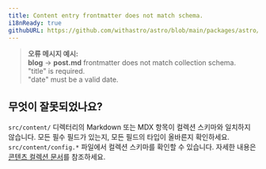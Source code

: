 ```yaml
---
title: Content entry frontmatter does not match schema.
i18nReady: true
githubURL: https://github.com/withastro/astro/blob/main/packages/astro/src/core/errors/errors-data.ts
---
```


> **오류 메시지 예시:**<br/>
**blog** → **post.md** frontmatter does not match collection schema.<br/>
"title" is required.<br/>
"date" must be a valid date.

## 무엇이 잘못되었나요?

`src/content/` 디렉터리의 Markdown 또는 MDX 항목이 컬렉션 스키마와 일치하지 않습니다.
모든 필수 필드가 있는지, 모든 필드의 타입이 올바른지 확인하세요.
`src/content/config.*` 파일에서 컬렉션 스키마를 확인할 수 있습니다.
자세한 내용은 [콘텐츠 컬렉션 문서](/ko/guides/content-collections/)를 참조하세요.